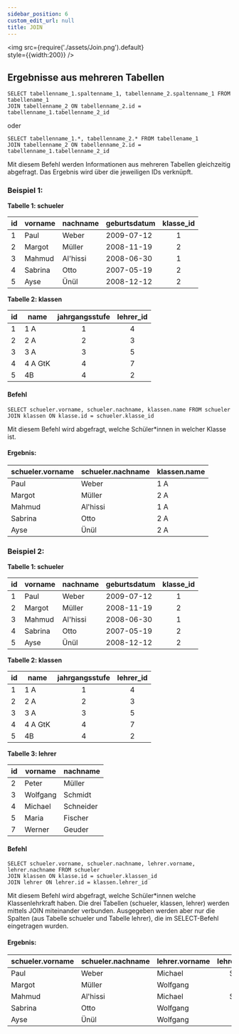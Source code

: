 ```yaml
---
sidebar_position: 6
custom_edit_url: null
title: JOIN
---
```


<img
  src={require('./assets/Join.png').default}  
  style={{width:200}}
/>

## Ergebnisse aus mehreren Tabellen

```
SELECT tabellenname_1.spaltenname_1, tabellenname_2.spaltenname_1 FROM tabellename_1
JOIN tabellenname_2 ON tabellenname_2.id = tabellenname_1.tabellenname_2_id
```
oder
```
SELECT tabellenname_1.*, tabellenname_2.* FROM tabellename_1
JOIN tabellenname_2 ON tabellenname_2.id = tabellenname_1.tabellenname_2_id
```

Mit diesem Befehl werden Informationen aus mehreren Tabellen gleichzeitig abgefragt. Das Ergebnis wird über die jeweiligen IDs verknüpft.

### Beispiel 1:
**Tabelle 1: schueler**

| id | vorname   | nachname | geburtsdatum | klasse_id | 
|----|--------   | -------- | ------------ | :--------: |
|1 | Paul      | Weber    | 2009-07-12   |     1     |
|2 | Margot    | Müller   | 2008-11-19   |     2     |
|3 | Mahmud    | Al'hissi | 2008-06-30   |     1     |
|4 | Sabrina   |  Otto    | 2007-05-19   |     2     |
|5 | Ayse      | Ünül     | 2008-12-12   |     2     |

**Tabelle 2: klassen**

|id| name   | jahrgangsstufe | lehrer_id |
|-----|--------   | :--------: | :--------: |
|1 | 1 A      | 1    | 4|
|2 | 2 A    | 2   |  3|
|3 | 3 A    | 3 |  5|
|4 | 4 A GtK   |  4    |  7|
|5 | 4B      | 4     |  2|



#### Befehl


```
SELECT schueler.vorname, schueler.nachname, klassen.name FROM schueler
JOIN klassen ON klasse.id = schueler.klasse_id
```
Mit diesem Befehl wird abgefragt, welche Schüler*innen in welcher Klasse ist.

#### Ergebnis:

|schueler.vorname|schueler.nachname|<span>klassen.name</span>|
|-|-|-|
| Paul      | Weber    | 1 A   | 
| Margot    | Müller   | 2 A   | 
| Mahmud    | Al'hissi | 1 A   |
| Sabrina   | Otto     | 2 A   |
| Ayse      | Ünül     | 2 A   | 


### Beispiel 2:


**Tabelle 1: schueler**

|id| vorname   | nachname | geburtsdatum | klasse_id | 
|----|--------   | -------- | ------------ | :--------: |
|1 | Paul      | Weber    | 2009-07-12   |     1     |
|2 | Margot    | Müller   | 2008-11-19   |     2     |
|3 | Mahmud    | Al'hissi | 2008-06-30   |     1     |
|4 | Sabrina   |  Otto    | 2007-05-19   |     2     |
|5 | Ayse      | Ünül     | 2008-12-12   |     2     |

**Tabelle 2: klassen**

|id| name   | jahrgangsstufe | lehrer_id |
| -------- | --------   | :--------: | :--------: |
|1 | 1 A      | 1    | 4|
|2 | 2 A    | 2   |  3|
|3 | 3 A    | 3 |  5|
|4 | 4 A GtK   |  4    |  7|
|5 | 4B      | 4     |  2|

**Tabelle 3: lehrer**

|id| vorname   | nachname | 
| -------- | --------   | -------- | 
|2 | Peter      | Müller    |
|3 | Wolfgang    | Schmidt   | 
|4 | Michael   | Schneider | 
|5 | Maria   |  Fischer    |
|7 | Werner   | Geuder     | 

#### Befehl


```
SELECT schueler.vorname, schueler.nachname, lehrer.vorname, lehrer.nachname FROM schueler
JOIN klassen ON klasse.id = schueler.klassen_id
JOIN lehrer ON lehrer.id = klassen.lehrer_id
```
Mit diesem Befehl wird abgefragt, welche Schüler*innen welche Klassenlehrkraft haben. Die drei Tabellen (schueler, klassen, lehrer) werden mittels JOIN miteinander verbunden. Ausgegeben werden aber nur die Spalten (aus Tabelle schueler und Tabelle lehrer), die im SELECT-Befehl eingetragen wurden.

#### Ergebnis:

| schueler.vorname   | schueler.nachname | lehrer.vorname | lehrer.nachname | 
--------   | -------- | -------- | :-: |
| Paul      | Weber    | Michael   | Schneider | 
| Margot    | Müller   | Wolfgang  | Schmidt |
| Mahmud    | Al'hissi | Michael   | Schneider |
| Sabrina   | Otto     | Wolfgang  | Schmidt |
| Ayse      | Ünül     | Wolfgang  | Schmidt |
